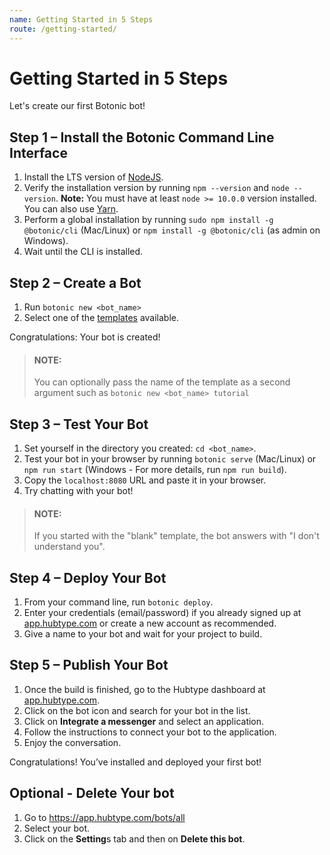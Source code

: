 ```yaml
---
name: Getting Started in 5 Steps
route: /getting-started/
---
```



# Getting Started in 5 Steps

Let's create our first Botonic bot!

## Step 1 – Install the Botonic Command Line Interface
1. Install the LTS version of [NodeJS](https://nodejs.org/). 
2. Verify the installation version by running `npm --version` and `node --version`. **Note:** You must have at least `node >= 10.0.0` version installed. You can also use [Yarn](https://yarnpkg.com/).
3. Perform a global installation by running  `sudo npm install -g @botonic/cli` (Mac/Linux) or `npm install -g @botonic/cli` (as admin on Windows).
4. Wait until the CLI is installed.

## Step 2 – Create a Bot
1. Run `botonic new <bot_name>` 
2. Select one of the [templates](/templates/templates) available. 

Congratulations: Your bot is created!

> #### NOTE: 
> You can optionally pass the name of the template as a second argument such as `botonic new <bot_name> tutorial`

## Step 3 – Test Your Bot
1. Set yourself in the directory you created: `cd <bot_name>`.
2. Test your bot in your browser by running `botonic serve` (Mac/Linux) or `npm run start` (Windows - For more details, run `npm run build`).
3. Copy the `localhost:8080` URL and paste it in your browser.
4. Try chatting with your bot!
> #### NOTE: 
> If you started with the "blank" template, the bot answers with "I don't understand you".

## Step 4 – Deploy Your Bot 

1. From your command line, run `botonic deploy`.
2. Enter your credentials (email/password) if you already signed up at [app.hubtype.com](https://app.hubtype.com/) or create a new account as recommended. 
3. Give a name to your bot and wait for your project to build.

## Step 5 – Publish Your Bot

1. Once the build is finished, go to the Hubtype dashboard at [app.hubtype.com](https://app.hubtype.com/).
2. Click on the bot icon and search for your bot in the list.
3. Click on **Integrate a messenger** and select an application.
4. Follow the instructions to connect your bot to the application.
5. Enjoy the conversation.

Congratulations! You’ve installed and deployed your first bot!



## Optional - Delete Your bot

1. Go to https://app.hubtype.com/bots/all
2. Select your bot.
3. Click on the **Setting**s tab and then on **Delete this bot**.